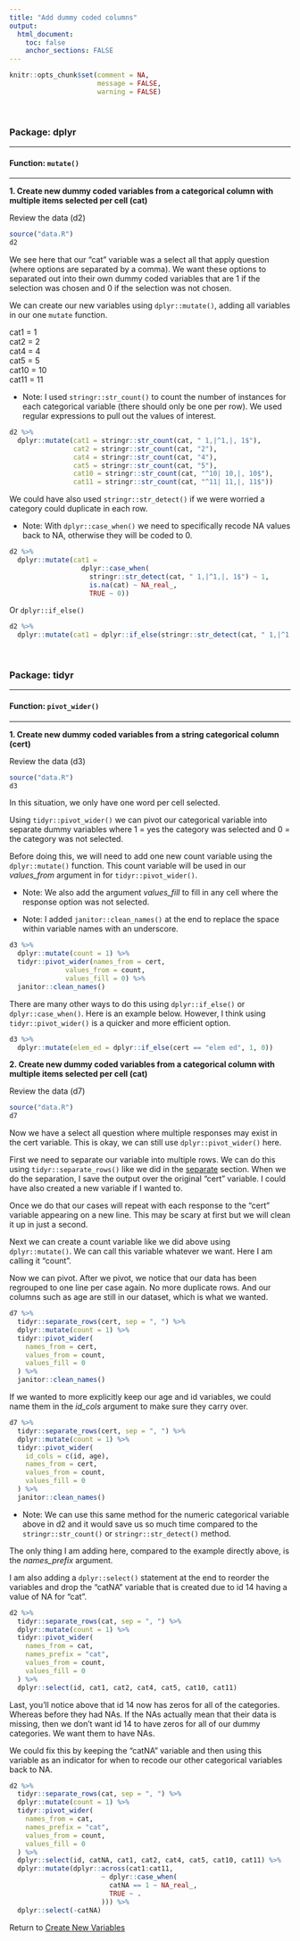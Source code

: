```yaml
---
title: "Add dummy coded columns"
output: 
  html_document:
    toc: false
    anchor_sections: FALSE
---
```


```r
knitr::opts_chunk$set(comment = NA,
                      message = FALSE,
                      warning = FALSE)
```

<br>

### Package: dplyr

---

#### Function: `mutate()`

---


**1\. Create new dummy coded variables from a categorical column with multiple items selected per cell (cat)**

Review the data (d2)

```r

source("data.R")
d2

```

We see here that our "cat" variable was a select all that apply question (where options are separated by a comma). We want these options to separated out into their own dummy coded variables that are 1 if the selection was chosen and 0 if the selection was not chosen.

We can create our new variables using `dplyr::mutate()`, adding all variables in our one `mutate` function.

cat1 = 1  
cat2 = 2  
cat4 = 4  
cat5 = 5  
cat10 = 10  
cat11 = 11  

* Note: I used `stringr::str_count()` to count the number of instances for each categorical variable (there should only be one per row). We used regular expressions to pull out the values of interest.

```r

d2 %>%
  dplyr::mutate(cat1 = stringr::str_count(cat, " 1,|^1,|, 1$"),
                cat2 = stringr::str_count(cat, "2"),
                cat4 = stringr::str_count(cat, "4"),
                cat5 = stringr::str_count(cat, "5"),
                cat10 = stringr::str_count(cat, "^10| 10,|, 10$"),
                cat11 = stringr::str_count(cat, "^11| 11,|, 11$"))

```

We could have also used `stringr::str_detect()` if we were worried a category could duplicate in each row. 

* Note: With `dplyr::case_when()` we need to specifically recode NA values back to NA, otherwise they will be coded to 0.

```r

d2 %>%
  dplyr::mutate(cat1 = 
                  dplyr::case_when(
                    stringr::str_detect(cat, " 1,|^1,|, 1$") ~ 1,
                    is.na(cat) ~ NA_real_,
                    TRUE ~ 0))

```

Or `dplyr::if_else()`

```r

d2 %>%
  dplyr::mutate(cat1 = dplyr::if_else(stringr::str_detect(cat, " 1,|^1,|, 1$"), 1, 0))

```

<br>

### Package: tidyr

---

#### Function: `pivot_wider()`

---

**1\. Create new dummy coded variables from a string categorical column (cert)**

Review the data (d3)

```r

source("data.R")
d3

```

In this situation, we only have one word per cell selected.

Using `tidyr::pivot_wider()` we can pivot our categorical variable into separate dummy variables where 1 = yes the category was selected and 0 = the category was not selected.

Before doing this, we will need to add one new count variable using the `dplyr::mutate()` function. This count variable will be used in our *values_from* argument in for `tidyr::pivot_wider()`.

* Note: We also add the argument *values_fill* to fill in any cell where the response option was not selected. 

* Note: I added `janitor::clean_names()` at the end to replace the space within variable names with an underscore.

```r

d3 %>%
  dplyr::mutate(count = 1) %>%
  tidyr::pivot_wider(names_from = cert,
              values_from = count,
              values_fill = 0) %>%
  janitor::clean_names()

```

There are many other ways to do this using `dplyr::if_else()` or `dplyr::case_when()`. Here is an example below. However, I think using `tidyr::pivot_wider()` is a quicker and more efficient option.

```r

d3 %>%
  dplyr::mutate(elem_ed = dplyr::if_else(cert == "elem ed", 1, 0))

```

**2\. Create new dummy coded variables from a categorical column with multiple items selected per cell (cat)**

Review the data (d7)

```r

source("data.R")
d7

```

Now we have a select all question where multiple responses may exist in the cert variable. This is okay, we can still use `dplyr::pivot_wider()` here.

First we need to separate our variable into multiple rows. We can do this using `tidyr::separate_rows()` like we did in the [separate](https://github.com/Cghlewis/data-wrangling-functions/wiki/Separate) section. When we do the separation, I save the output over the original "cert" variable. I could have also created a new variable if I wanted to.

Once we do that our cases will repeat with each response to the "cert" variable appearing on a new line. This may be scary at first but we will clean it up in just a second.

Next we can create a count variable like we did above using `dplyr::mutate()`. We can call this variable whatever we want. Here I am calling it "count".

Now we can pivot. After we pivot, we notice that our data has been regrouped to one line per case again. No more duplicate rows. And our columns such as age are still in our dataset, which is what we wanted.

```r

d7 %>% 
  tidyr::separate_rows(cert, sep = ", ") %>%
  dplyr::mutate(count = 1) %>%
  tidyr::pivot_wider(
    names_from = cert,
    values_from = count,
    values_fill = 0
  ) %>%
  janitor::clean_names()

```

If we wanted to more explicitly keep our age and id variables, we could name them in the *id_cols* argument to make sure they carry over.

```r

d7 %>% 
  tidyr::separate_rows(cert, sep = ", ") %>%
  dplyr::mutate(count = 1) %>%
  tidyr::pivot_wider(
    id_cols = c(id, age),
    names_from = cert,
    values_from = count,
    values_fill = 0
  ) %>%
  janitor::clean_names()

```


* Note: We can use this same method for the numeric categorical variable above in d2 and it would save us so much time compared to the `stringr::str_count()` or `stringr::str_detect()` method.

The only thing I am adding here, compared to the example directly above, is the *names_prefix* argument.

I am also adding a `dplyr::select()` statement at the end to reorder the variables and drop the "catNA" variable that is created due to id 14 having a value of NA for "cat".

```r

d2 %>% 
  tidyr::separate_rows(cat, sep = ", ") %>%
  dplyr::mutate(count = 1) %>%
  tidyr::pivot_wider(
    names_from = cat,
    names_prefix = "cat",
    values_from = count, 
    values_fill = 0
  ) %>%
  dplyr::select(id, cat1, cat2, cat4, cat5, cat10, cat11)

```

Last, you'll notice above that id 14 now has zeros for all of the categories. Whereas before they had NAs. If the NAs actually mean that their data is missing, then we don't want id 14 to have zeros for all of our dummy categories. We want them to have NAs.

We could fix this by keeping the "catNA" variable and then using this variable as an indicator for when to recode our other categorical variables back to NA. 

```r

d2 %>% 
  tidyr::separate_rows(cat, sep = ", ") %>%
  dplyr::mutate(count = 1) %>%
  tidyr::pivot_wider(
    names_from = cat,
    names_prefix = "cat",
    values_from = count, 
    values_fill = 0
  ) %>%
  dplyr::select(id, catNA, cat1, cat2, cat4, cat5, cat10, cat11) %>%
  dplyr::mutate(dplyr::across(cat1:cat11,
                       ~ dplyr::case_when(
                         catNA == 1 ~ NA_real_,
                         TRUE ~ .
                       ))) %>%
  dplyr::select(-catNA)

```




Return to [Create New Variables](https://github.com/Cghlewis/data-wrangling-functions/wiki/Create New Variables)
